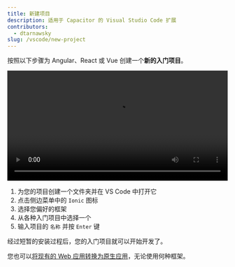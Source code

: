 ```yaml
---
title: 新建项目
description: 适用于 Capacitor 的 Visual Studio Code 扩展
contributors:
  - dtarnawsky
slug: /vscode/new-project
---
```


按照以下步骤为 Angular、React 或 Vue 创建一个**新的入门项目**。

<video style={{borderRadius:5}} width="100%" controls>
      <source src={require('@site/static/video/new-project.mp4').default} type="video/mp4" />
</video>

1. 为您的项目创建一个文件夹并在 VS Code 中打开它
2. 点击侧边菜单中的 `Ionic` 图标
3. 选择您偏好的框架
4. 从各种入门项目中选择一个
5. 输入项目的 `名称` 并按 `Enter` 键

经过短暂的安装过程后，您的入门项目就可以开始开发了。

您也可以[将现有的 Web 应用转换为原生应用](web-to-native)，无论使用何种框架。